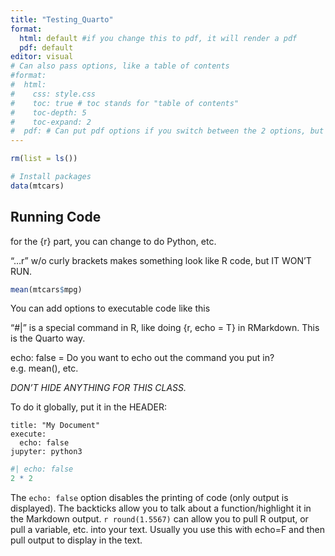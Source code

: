 ```yaml
---
title: "Testing_Quarto"
format: 
  html: default #if you change this to pdf, it will render a pdf
  pdf: default
editor: visual
# Can also pass options, like a table of contents
#format:
#  html:
#    css: style.css
#    toc: true # toc stands for "table of contents"
#    toc-depth: 5
#    toc-expand: 2
#  pdf: # Can put pdf options if you switch between the 2 options, but you need to say which is the default
---
```


```r
rm(list = ls())

# Install packages
data(mtcars)
```

## Running Code

for the {r} part, you can change to do Python, etc.

"...r" w/o curly brackets makes something look like R code, but IT WON'T RUN.

```r
mean(mtcars$mpg)
```

You can add options to executable code like this

"#|" is a special command in R, like doing {r, echo = T} in RMarkdown. This is the Quarto way.

echo: false = Do you want to echo out the command you put in? e.g. mean(), etc.

*DON'T HIDE ANYTHING FOR THIS CLASS.*

To do it globally, put it in the HEADER:

    title: "My Document"
    execute:
      echo: false
    jupyter: python3

```r
#| echo: false
2 * 2
```

The `echo: false` option disables the printing of code (only output is displayed). The backticks allow you to talk about a function/highlight it in the Markdown output. `r round(1.5567)` can allow you to pull R output, or pull a variable, etc. into your text. Usually you use this with echo=F and then pull output to display in the text.


